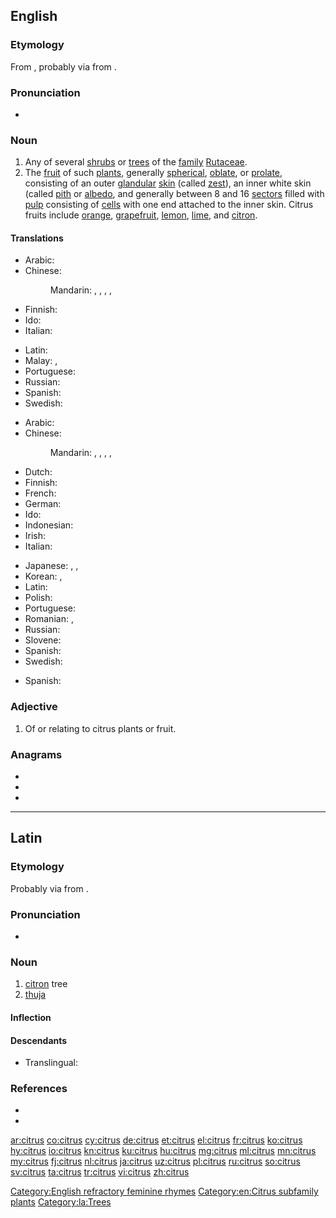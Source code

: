 {{also|Citrus}}
==English==
{{wikipedia}}

===Etymology===
From {{etyl|la|en}} {{m|la|citrus||citron tree, thuja}}, probably via {{etyl|ett|en}} from {{etyl|grc|en}} {{m|la|κέδρος}}.

===Pronunciation===
* {{IPA|/sɪ.tɹəs/|lang=en}}

===Noun===
{{en-noun|es}}

# Any of several [[shrub]]s or [[tree]]s of the [[family]] [[Rutaceae]].
# The [[fruit]] of such [[plant]]s, generally [[spherical]], [[oblate]], or [[prolate]], consisting of an outer [[glandular]] [[skin]] (called [[zest]]), an inner white skin (called [[pith]] or [[albedo]], and generally between 8 and 16 [[sector]]s filled with [[pulp]] consisting of [[cell]]s with one end attached to the inner skin. Citrus fruits include [[orange]], [[grapefruit]], [[lemon]], [[lime]], and [[citron]].

====Translations====
{{trans-top|shrub or tree}}
* Arabic: {{t-needed|ar}}
* Chinese:
*: Mandarin: {{t+|cmn|柑橘|tr=gānjú|sc=Hani}}, {{t|cmn|柑橘屬|sc=Hani}}, {{t|cmn|柑橘属|tr=gānjúshǔ|sc=Hani}}, {{t|cmn|柑橘類|sc=Hani}}, {{t+|cmn|柑橘类|tr=gānjúlèi|sc=Hani}}
* Finnish: {{t|fi|sitruspuu}}
* Ido: {{t+|io|citruso}}
* Italian: {{t+|it|agrume|m}}
{{trans-mid}}
* Latin: {{t|la|citrus|f}}
* Malay: {{t|ms|sitrus}}, {{t|ms|limau}}
* Portuguese: {{t+|pt|citro|m}}
* Russian: {{t+|ru|ци́трус|m}}
* Spanish: {{t+|es|cítrico|m}}
* Swedish: {{t|sv|citrusträd|n}}
{{trans-bottom}}

{{trans-top|fruit}}
* Arabic: {{t-needed|ar}}
* Chinese:
*: Mandarin: {{t+|cmn|柑橘|tr=gānjú|sc=Hani}}, {{t|cmn|柑橘屬|sc=Hani}}, {{t|cmn|柑橘属|tr=gānjúshǔ|sc=Hani}}, {{t|cmn|柑橘類|sc=Hani}}, {{t+|cmn|柑橘类|tr=gānjúlèi|sc=Hani}}
* Dutch: {{t+|nl|citrusvrucht|f}}
* Finnish: {{t+|fi|sitrushedelmä}}
* French: {{t+|fr|agrume|m}}
* German: {{t|de|Zitrusgewächs|n}}
* Ido: {{t+|io|citrus-frukto}}
* Indonesian: {{t+|id|jeruk}}
* Irish: {{t|ga|citreas|m}}
* Italian: {{t+|it|agrume|m}}
{{trans-mid}}
* Japanese: {{t|ja|柑橘|tr=かんきつ, kankitsu|sc=Jpan}}, {{t+|ja|柑橘類|tr=かんきつるい, kankitsurui|sc=Jpan}}, {{t|ja|シトラス|tr=shitorasu|sc=Jpan}}
* Korean: {{t|ko|감귤|sc=Kore}}, {{t|ko|감귤류|sc=Kore}}
* Latin: {{t|la|citrus|f}}
* Polish: {{t+|pl|cytrus|m-an}}
* Portuguese: {{t|pt|[[fruta]] [[cítrica]]|m}}
* Romanian: {{t|ro|citrice|p}}, {{t+|ro|agrume|p}}
* Russian: {{t+|ru|ци́трус|m}}
* Slovene: {{t|sl|agrumi|p}}
* Spanish: {{t+|es|cítrico|m}}
* Swedish: {{t+|sv|citrusfrukt|c}}
{{trans-bottom}}

{{checktrans-top}}
* Spanish: {{t-check|es|cítrico|m}}
{{checktrans-bottom}}

===Adjective===
{{en-adj|-}}

# Of or relating to citrus plants or fruit.

===Anagrams===
* {{l|en|Curtis}}
* {{l|en|rictus}}
* {{l|en|rustic}}

[[Category:English refractory feminine rhymes]]
[[Category:en:Citrus subfamily plants]]

----

==Latin==

===Etymology===
Probably via {{etyl|ett|la}} from {{etyl|grc|la}} {{m|la|κέδρος}}.

===Pronunciation===
* {{la-IPA|citrus}}

===Noun===
{{la-noun|citrus||citrī|f|second}}

# [[citron]] tree
# [[thuja]]

====Inflection====
{{la-decl-2nd|citr}}

====Descendants====
* Translingual: {{l|mul|Citrus}}

===References===
* {{R:L&S}}
* {{R:du Cange}}

[[Category:la:Trees]]

[[ar:citrus]]
[[co:citrus]]
[[cy:citrus]]
[[de:citrus]]
[[et:citrus]]
[[el:citrus]]
[[fr:citrus]]
[[ko:citrus]]
[[hy:citrus]]
[[io:citrus]]
[[kn:citrus]]
[[ku:citrus]]
[[hu:citrus]]
[[mg:citrus]]
[[ml:citrus]]
[[mn:citrus]]
[[my:citrus]]
[[fj:citrus]]
[[nl:citrus]]
[[ja:citrus]]
[[uz:citrus]]
[[pl:citrus]]
[[ru:citrus]]
[[so:citrus]]
[[sv:citrus]]
[[ta:citrus]]
[[tr:citrus]]
[[vi:citrus]]
[[zh:citrus]]